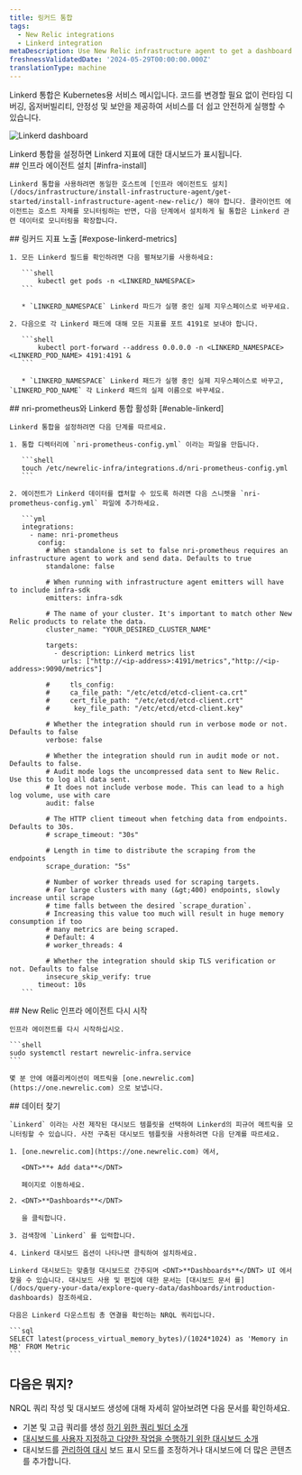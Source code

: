 ```yaml
---
title: 링커드 통합
tags:
  - New Relic integrations
  - Linkerd integration
metaDescription: Use New Relic infrastructure agent to get a dashboard with metrics from your Linkerd.
freshnessValidatedDate: '2024-05-29T00:00:00.000Z'
translationType: machine
---
```



Linkerd 통합은 Kubernetes용 서비스 메시입니다. 코드를 변경할 필요 없이 런타임 디버깅, 옵저버빌리티, 안정성 및 보안을 제공하여 서비스를 더 쉽고 안전하게 실행할 수 있습니다.

<img
  title="Linkerd dashboard"
  alt="Linkerd dashboard"
  src={linkerdDashboard}
/>

<figcaption>
  Linkerd 통합을 설정하면 Linkerd 지표에 대한 대시보드가 표시됩니다.
</figcaption>

<Steps>
  <Step>
    ## 인프라 에이전트 설치 [#infra-install]

    Linkerd 통합을 사용하려면 동일한 호스트에 [인프라 에이전트도 설치](/docs/infrastructure/install-infrastructure-agent/get-started/install-infrastructure-agent-new-relic/) 해야 합니다. 클라이언트 에이전트는 호스트 자체를 모니터링하는 반면, 다음 단계에서 설치하게 될 통합은 Linkerd 관련 데이터로 모니터링을 확장합니다.
  </Step>

  <Step>
    ## 링커드 지표 노출 [#expose-linkerd-metrics]

    1. 모든 Linkerd 필드를 확인하려면 다음 펼쳐보기를 사용하세요:

       ```shell
           kubectl get pods -n <LINKERD_NAMESPACE>
       ```

       * `LINKERD_NAMESPACE` Linkerd 파드가 실행 중인 실제 지우스페이스로 바꾸세요.

    2. 다음으로 각 Linkerd 패드에 대해 모든 지표를 포트 4191로 보내야 합니다.

       ```shell
           kubectl port-forward --address 0.0.0.0 -n <LINKERD_NAMESPACE> <LINKERD_POD_NAME> 4191:4191 &
       ```

       * `LINKERD_NAMESPACE` Linkerd 패드가 실행 중인 실제 지우스페이스로 바꾸고, `LINKERD_POD_NAME` 각 Linkerd 패드의 실제 이름으로 바꾸세요.
  </Step>

  <Step>
    ## nri-prometheus와 Linkerd 통합 활성화 [#enable-linkerd]

    Linkerd 통합을 설정하려면 다음 단계를 따르세요.

    1. 통합 디렉터리에 `nri-prometheus-config.yml` 이라는 파일을 만듭니다.

       ```shell
       touch /etc/newrelic-infra/integrations.d/nri-prometheus-config.yml
       ```

    2. 에이전트가 Linkerd 데이터를 캡처할 수 있도록 하려면 다음 스니펫을 `nri-prometheus-config.yml` 파일에 추가하세요.

       ```yml
       integrations:
         - name: nri-prometheus
           config:
             # When standalone is set to false nri-prometheus requires an infrastructure agent to work and send data. Defaults to true 
             standalone: false

             # When running with infrastructure agent emitters will have to include infra-sdk 
             emitters: infra-sdk

             # The name of your cluster. It's important to match other New Relic products to relate the data.
             cluster_name: "YOUR_DESIRED_CLUSTER_NAME"

             targets:
               - description: Linkerd metrics list
                 urls: ["http://<ip-address>:4191/metrics","http://<ip-address>:9090/metrics"]

             #     tls_config:
             #     ca_file_path: "/etc/etcd/etcd-client-ca.crt"
             #     cert_file_path: "/etc/etcd/etcd-client.crt"
             #      key_file_path: "/etc/etcd/etcd-client.key"

             # Whether the integration should run in verbose mode or not. Defaults to false
             verbose: false

             # Whether the integration should run in audit mode or not. Defaults to false.
             # Audit mode logs the uncompressed data sent to New Relic. Use this to log all data sent.
             # It does not include verbose mode. This can lead to a high log volume, use with care
             audit: false

             # The HTTP client timeout when fetching data from endpoints. Defaults to 30s.
             # scrape_timeout: "30s"

             # Length in time to distribute the scraping from the endpoints
             scrape_duration: "5s"

             # Number of worker threads used for scraping targets.
             # For large clusters with many (&gt;400) endpoints, slowly increase until scrape
             # time falls between the desired `scrape_duration`.
             # Increasing this value too much will result in huge memory consumption if too
             # many metrics are being scraped.
             # Default: 4
             # worker_threads: 4

             # Whether the integration should skip TLS verification or not. Defaults to false
             insecure_skip_verify: true
           timeout: 10s
       ```
  </Step>

  <Step>
    ## New Relic 인프라 에이전트 다시 시작

    인프라 에이전트를 다시 시작하십시오.

    ```shell
    sudo systemctl restart newrelic-infra.service
    ```

    몇 분 안에 애플리케이션이 메트릭을 [one.newrelic.com](https://one.newrelic.com) 으로 보냅니다.  

  </Step>

  <Step>
    ## 데이터 찾기

    `Linkerd` 이라는 사전 제작된 대시보드 템플릿을 선택하여 Linkerd의 피규어 메트릭을 모니터링할 수 있습니다. 사전 구축된 대시보드 템플릿을 사용하려면 다음 단계를 따르세요.

    1. [one.newrelic.com](https://one.newrelic.com) 에서,

       <DNT>**+ Add data**</DNT>

       페이지로 이동하세요.

    2. <DNT>**Dashboards**</DNT>

       을 클릭합니다.

    3. 검색창에 `Linkerd` 를 입력합니다.

    4. Linkerd 대시보드 옵션이 나타나면 클릭하여 설치하세요.

    Linkerd 대시보드는 맞춤형 대시보드로 간주되며 <DNT>**Dashboards**</DNT> UI 에서 찾을 수 있습니다. 대시보드 사용 및 편집에 대한 문서는 [대시보드 문서 를](/docs/query-your-data/explore-query-data/dashboards/introduction-dashboards) 참조하세요.

    다음은 Linkerd 다운스트림 총 연결을 확인하는 NRQL 쿼리입니다.

    ```sql
    SELECT latest(process_virtual_memory_bytes)/(1024*1024) as 'Memory in MB' FROM Metric
    ```
  </Step>
</Steps>

## 다음은 뭐지?

NRQL 쿼리 작성 및 대시보드 생성에 대해 자세히 알아보려면 다음 문서를 확인하세요.

* 기본 및 고급 쿼리를 생성 [하기 위한 쿼리 빌더 소개](/docs/query-your-data/explore-query-data/query-builder/introduction-query-builder)
* [대시보드를 사용자 지정하고 다양한 작업을 수행하기 위한 대시보드 소개](/docs/query-your-data/explore-query-data/dashboards/introduction-dashboards)
* 대시보드를 [관리하여 대시](/docs/query-your-data/explore-query-data/dashboards/manage-your-dashboard) 보드 표시 모드를 조정하거나 대시보드에 더 많은 콘텐츠를 추가합니다.